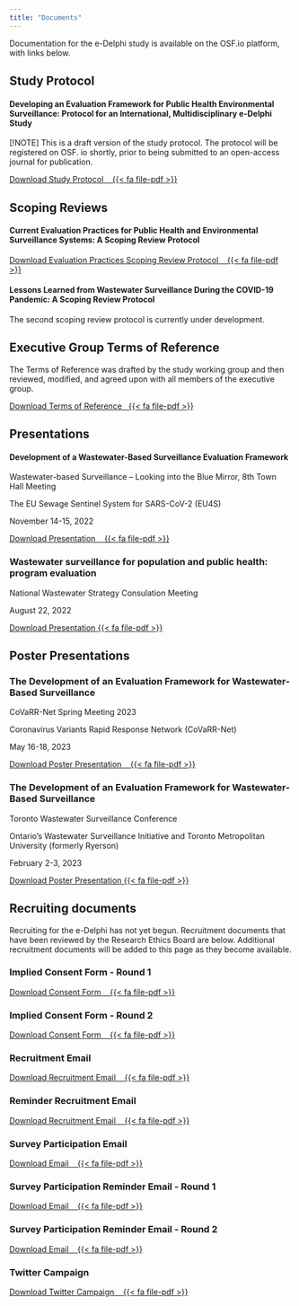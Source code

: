 ```yaml
---
title: "Documents"
---
```


Documentation for the e-Delphi study is available on the OSF.io platform, with links below.

<!-- Adds a FontAwesome icon {{< fa file-pdf >}} requires the fontawesome Quarto extension-->
<!-- Adds a button to the URL link {.btn .btn-secondary} using the Flatly theme (or any Bootstrap theme)-->

## Study Protocol
#### Developing an Evaluation Framework for Public Health Environmental Surveillance: Protocol for an International, Multidisciplinary e-Delphi Study
[!NOTE] This is a draft version of the study protocol. The protocol will be registered on OSF. io shortly, prior to being submitted to an open-access journal for publication.

[Download Study Protocol &nbsp;&nbsp; {{< fa file-pdf >}}](https://osf.io/78azy/?action=download){.btn .btn-secondary}

## Scoping Reviews
#### Current Evaluation Practices for Public Health and Environmental Surveillance Systems: A Scoping Review Protocol

[Download Evaluation Practices Scoping Review Protocol &nbsp;&nbsp; {{< fa file-pdf >}}](https://osf.io/29k8u/?action=download){.btn .btn-secondary}

#### Lessons Learned from Wastewater Surveillance During the COVID-19 Pandemic: A Scoping Review Protocol
The second scoping review protocol is currently under development.

## Executive Group Terms of Reference
The Terms of Reference was drafted by the study working group and then reviewed, modified, and agreed upon with all members of the executive group.

<!-- Adds a FontAwesome icon {{< fa file-pdf >}} requires the fontawesome Quarto extension-->
<!-- Adds a button to the URL link {.btn .btn-secondary} using the Flatly theme (or any Bootstrap theme)-->

[Download Terms of Reference&nbsp;&nbsp; {{< fa file-pdf >}}](https://osf.io/4vj3x/?action=download){.btn .btn-secondary}

## Presentations

#### Development of a Wastewater-Based Surveillance Evaluation Framework
Wastewater-based Surveillance – Looking into the Blue Mirror, 8th Town Hall Meeting

The EU Sewage Sentinel System for SARS-CoV-2 (EU4S)

November 14-15, 2022

[Download Presentation &nbsp;&nbsp; {{< fa file-pdf >}}](https://osf.io/fts8w/?action=download){.btn .btn-secondary}

### Wastewater surveillance for population and public health: program evaluation
National Wastewater Strategy Consulation Meeting

August 22, 2022

[Download Presentation {{< fa file-pdf >}}](https://osf.io/euysp/?action=download){.btn .btn-secondary}

## Poster Presentations

### The Development of an Evaluation Framework for Wastewater-Based Surveillance
CoVaRR-Net Spring Meeting 2023

Coronavirus Variants Rapid Response Network (CoVaRR-Net)

May 16-18, 2023

[Download Poster Presentation &nbsp;&nbsp; {{< fa file-pdf >}}](https://osf.io/cu45e/?action=download){.btn .btn-secondary}

### The Development of an Evaluation Framework for Wastewater-Based Surveillance
Toronto Wastewater Surveillance Conference

Ontario’s Wastewater Surveillance Initiative and Toronto Metropolitan University (formerly Ryerson)

February 2-3, 2023

[Download Poster Presentation {{< fa file-pdf >}}](https://osf.io/ncqzk/?action=download){.btn .btn-secondary}


## Recruiting documents
Recruiting for the e-Delphi has not yet begun. Recruitment documents that have been reviewed by the Research Ethics Board are below. Additional recruitment documents will be added to this page as they become available.

### Implied Consent Form - Round 1
[Download Consent Form &nbsp;&nbsp; {{< fa file-pdf >}}](https://osf.io/pqjsa/?action=download){.btn .btn-secondary}

### Implied Consent Form - Round 2
[Download Consent Form &nbsp;&nbsp; {{< fa file-pdf >}}](https://osf.io/xj2rq/?action=download){.btn .btn-secondary}

### Recruitment Email
[Download Recruitment Email &nbsp;&nbsp; {{< fa file-pdf >}}](https://osf.io/qfdcv/?action=download){.btn .btn-secondary}

### Reminder Recruitment Email
[Download Recruitment Email &nbsp;&nbsp; {{< fa file-pdf >}}](https://osf.io/wnz7p/?action=download){.btn .btn-secondary}

### Survey Participation Email
[Download Email &nbsp;&nbsp; {{< fa file-pdf >}}](https://osf.io/rx47c/?action=download){.btn .btn-secondary}

### Survey Participation Reminder Email - Round 1
[Download Email &nbsp;&nbsp; {{< fa file-pdf >}}](https://osf.io/8rkhg/?action=download){.btn .btn-secondary}

### Survey Participation Reminder Email - Round 2
[Download Email &nbsp;&nbsp; {{< fa file-pdf >}}](https://osf.io/rgjue/?action=download){.btn .btn-secondary}

### Twitter Campaign
[Download Twitter Campaign &nbsp;&nbsp; {{< fa file-pdf >}}](https://osf.io/w8gks/?action=download){.btn .btn-secondary}
